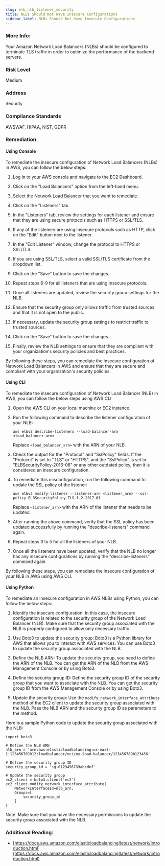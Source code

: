 ```yaml
---
slug: elb_nlb_listener_security
title: NLBs Should Not Have Insecure Configurations
sidebar_label: NLBs Should Not Have Insecure Configurations
---
```


### More Info:

Your Amazon Network Load Balancers (NLBs) should be configured to terminate TLS traffic in order to optimize the performance of the backend servers.

### Risk Level

Medium

### Address

Security

### Compliance Standards

AWSWAF, HIPAA, NIST, GDPR

### Remediation

#### Using Console

To remediate the insecure configuration of Network Load Balancers (NLBs) in AWS, you can follow the below steps:

1. Log in to your AWS console and navigate to the EC2 Dashboard.

2. Click on the "Load Balancers" option from the left-hand menu.

3. Select the Network Load Balancer that you want to remediate.

4. Click on the "Listeners" tab.

5. In the "Listeners" tab, review the settings for each listener and ensure that they are using secure protocols such as HTTPS or SSL/TLS.

6. If any of the listeners are using insecure protocols such as HTTP, click on the "Edit" button next to the listener.

7. In the "Edit Listener" window, change the protocol to HTTPS or SSL/TLS.

8. If you are using SSL/TLS, select a valid SSL/TLS certificate from the dropdown list.

9. Click on the "Save" button to save the changes.

10. Repeat steps 6-9 for all listeners that are using insecure protocols.

11. Once all listeners are updated, review the security group settings for the NLB.

12. Ensure that the security group only allows traffic from trusted sources and that it is not open to the public.

13. If necessary, update the security group settings to restrict traffic to trusted sources.

14. Click on the "Save" button to save the changes.

15. Finally, review the NLB settings to ensure that they are compliant with your organization's security policies and best practices.

By following these steps, you can remediate the insecure configuration of Network Load Balancers in AWS and ensure that they are secure and compliant with your organization's security policies.

#### Using CLI

To remediate the insecure configuration of Network Load Balancer (NLB) in AWS, you can follow the below steps using AWS CLI:

1. Open the AWS CLI on your local machine or EC2 instance.
2. Run the following command to describe the listener configuration of your NLB:

   ```
   aws elbv2 describe-listeners --load-balancer-arn <load_balancer_arn>
   ```

   Replace `<load_balancer_arn>` with the ARN of your NLB.

3. Check the output for the "Protocol" and "SslPolicy" fields. If the "Protocol" is set to "TLS" or "HTTPS", and the "SslPolicy" is set to "ELBSecurityPolicy-2016-08" or any other outdated policy, then it is considered an insecure configuration.

4. To remediate this misconfiguration, run the following command to update the SSL policy of the listener:

   ```
   aws elbv2 modify-listener --listener-arn <listener_arn> --ssl-policy ELBSecurityPolicy-TLS-1-2-2017-01
   ```

   Replace `<listener_arn>` with the ARN of the listener that needs to be updated.

5. After running the above command, verify that the SSL policy has been updated successfully by running the "describe-listeners" command again.

6. Repeat steps 3 to 5 for all the listeners of your NLB.

7. Once all the listeners have been updated, verify that the NLB no longer has any insecure configurations by running the "describe-listeners" command again.

By following these steps, you can remediate the insecure configuration of your NLB in AWS using AWS CLI.

#### Using Python

To remediate an insecure configuration in AWS NLBs using Python, you can follow the below steps:

1. Identify the insecure configuration: In this case, the insecure configuration is related to the security group of the Network Load Balancer (NLB). Make sure that the security group associated with the NLB is properly configured to allow only necessary traffic.

2. Use Boto3 to update the security group: Boto3 is a Python library for AWS that allows you to interact with AWS services. You can use Boto3 to update the security group associated with the NLB.

3. Define the NLB ARN: To update the security group, you need to define the ARN of the NLB. You can get the ARN of the NLB from the AWS Management Console or by using Boto3.

4. Define the security group ID: Define the security group ID of the security group that you want to associate with the NLB. You can get the security group ID from the AWS Management Console or by using Boto3.

5. Update the security group: Use the `modify_network_interface_attribute` method of the EC2 client to update the security group associated with the NLB. Pass the NLB ARN and the security group ID as parameters to the method.

Here is a sample Python code to update the security group associated with the NLB:

```
import boto3

# Define the NLB ARN
nlb_arn = 'arn:aws:elasticloadbalancing:us-east-1:123456789012:loadbalancer/net/my-load-balancer/1234567890123456'

# Define the security group ID
security_group_id = 'sg-0123456789abcdef'

# Update the security group
ec2_client = boto3.client('ec2')
ec2_client.modify_network_interface_attribute(
    NetworkInterfaceId=nlb_arn,
    Groups=[
        security_group_id
    ]
)
```

Note: Make sure that you have the necessary permissions to update the security group associated with the NLB.

### Additional Reading:

- [https://docs.aws.amazon.com/elasticloadbalancing/latest/network/introduction.html](https://docs.aws.amazon.com/elasticloadbalancing/latest/network/introduction.html) 

